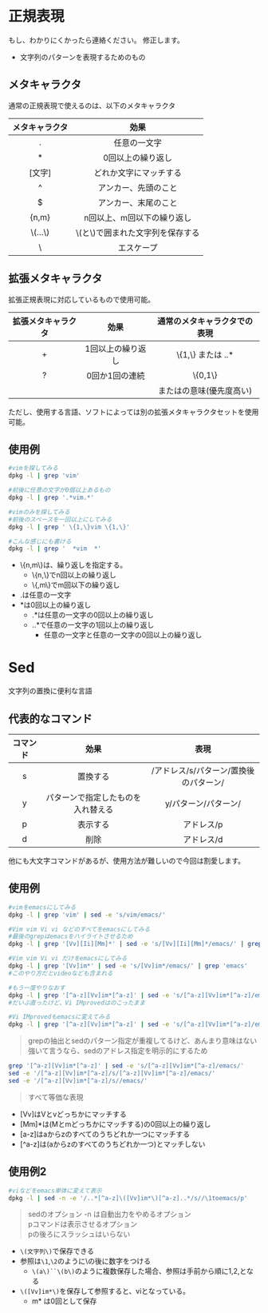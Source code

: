 # 正規表現

もし、わかりにくかったら連絡ください。
修正します。

* 文字列のパターンを表現するためのもの

## メタキャラクタ

通常の正規表現で使えるのは、以下のメタキャラクタ

|メタキャラクタ|効果|
|:------------:|:--------------:|
|\.            |任意の一文字|
|*             |0回以上の繰り返し|
|[文字]        |どれか文字にマッチする|
|^             |アンカー、先頭のこと|
|$             |アンカー、末尾のこと|
|\{n,m\}       |n回以上、m回以下の繰り返し|
|\\(...\\)     |\\(と\\)で囲まれた文字列を保存する|
|\\            |エスケープ|

## 拡張メタキャラクタ

拡張正規表現に対応しているもので使用可能。

|拡張メタキャラクタ|効果|通常のメタキャラクタでの表現|
|:------------:|:--------------:|:------------------:|
|+             |1回以上の繰り返し|\\{1,\\} または ..* |
|?             |0回か1回の連続|\\{0,1\\}|
||             |またはの意味(優先度高い)|[...] が一番近いかな|

ただし、使用する言語、ソフトによっては別の拡張メタキャラクタセットを使用可能。

## 使用例 {#grep}

```bash
#vimを探してみる
dpkg -l | grep 'vim'

#前後に任意の文字が0個以上あるもの
dpkg -l | grep '.*vim.*'

#vimのみを探してみる
#前後のスペースを一回以上にしてみる
dpkg -l | grep ' \{1,\}vim \{1,\}'

#こんな感じにも書ける
dpkg -l | grep '  *vim  *'
```

* \\{n,m\\}は、繰り返しを指定する。
    * \\{n,\\}でn回以上の繰り返し
    * \\{,m\\}でm回以下の繰り返し
* .は任意の一文字
* \*は0回以上の繰り返し
    * .\*は任意の一文字の0回以上の繰り返し
    * ..\*で任意の一文字の1回以上の繰り返し
        * 任意の一文字と任意の一文字の0回以上の繰り返し

# Sed {#sed_page}


文字列の置換に便利な言語

## 代表的なコマンド

|コマンド| 効果　|表現|
|:-------:|:---------:|:-------------:
|s        |置換する|/アドレス/s/パターン/置換後のパターン/|
|y        |パターンで指定したものを入れ替える|y/パターン/パターン/|
|p        |表示する|アドレス/p|
|d        |削除    |アドレス/d|

他にも大文字コマンドがあるが、使用方法が難しいので今回は割愛します。

## 使用例 {#sed01}

```bash
#vimをemacsにしてみる
dpkg -l | grep 'vim' | sed -e 's/vim/emacs/'

#Vim vim Vi vi などのすべてをemacsにしてみる
#最後のgrepはemacsをハイライトさせるため
dpkg -l | grep '[Vv][Ii][Mm]*' | sed -e 's/[Vv][Ii][Mm]*/emacs/' | grep 'emacs'

#Vim vim Vi vi だけをemacsにしてみる
dpkg -l | grep '[Vv]im*' | sed -e 's/[Vv]im*/emacs/' | grep 'emacs'
#このやり方だとvideoなども含まれる

#もう一度やりなおす
dpkg -l | grep '[^a-z][Vv]im*[^a-z]' | sed -e 's/[^a-z][Vv]im*[^a-z]/emacs/' | grep 'emacs'
#だいぶ直ったけど、Vi IMprovedはのこったまま

#Vi IMprovedもemacsに変えてみる
dpkg -l | grep '[^a-z][Vv]im*[^a-z]' | sed -e 's/[^a-z][Vv]im*[^a-z]/emacs/' | sed -e 's/Vi IMproved/emacs/' | grep 'emacs'

```

> grepの抽出とsedのパターン指定が重複してるけど、あんまり意味はない  
> 強いて言うなら、sedのアドレス指定を明示的にするため  


```bash
grep '[^a-z][Vv]im*[^a-z]' | sed -e 's/[^a-z][Vv]im*[^a-z]/emacs/'  
sed -e '/[^a-z][Vv]im*[^a-z]/s/[^a-z][Vv]im*[^a-z]/emacs/'  
sed -e '/[^a-z][Vv]im*[^a-z]/s//emacs/'  
```

> すべて等価な表現  

* [Vv]はVとvどっちかにマッチする
* [Mm]\*は(Mとmどっちかにマッチする)の0回以上の繰り返し
* [a-z]はaからzのすべてのうちどれか一つにマッチする
* [^a-z]は(aからzのすべてのうちどれか一つ)とマッチしない

## 使用例2 {#sed02}

```bash
#viなどをemacs単体に変えて表示
dpkg -l | sed -n -e '/..*[^a-z]\([Vv]im*\)[^a-z]..*/s//\1toemacs/p'

```

> sedのオプション -n は自動出力をやめるオプション  
> pコマンドは表示させるオプション  
> pの後ろにスラッシュはいらない  

* `\(文字列\)`で保存できる
* 参照は`\1`,`\2`のように\\の後に数字をつける
    * `\(a\)``\(b\)`のように複数保存した場合、参照は手前から順に1,2,となる
* `\([Vv]im*\)`を保存して参照すると、viとなっている。
    * m\* は0回として保存
